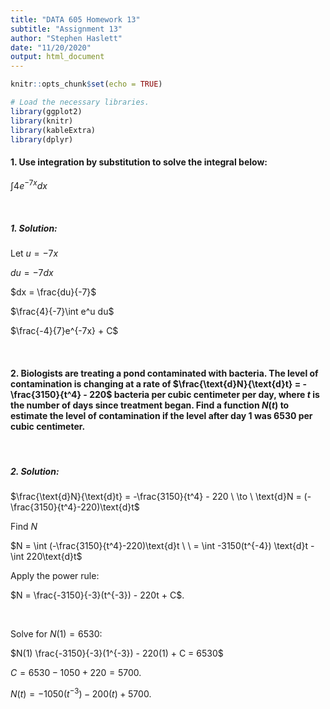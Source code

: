 ```yaml
---
title: "DATA 605 Homework 13"
subtitle: "Assignment 13"
author: "Stephen Haslett"
date: "11/20/2020"
output: html_document
---
```


```r
knitr::opts_chunk$set(echo = TRUE)

# Load the necessary libraries.
library(ggplot2)
library(knitr)
library(kableExtra)
library(dplyr)
```

#### 1. Use integration by substitution to solve the integral below:

$\int 4e^{-7x}dx$

\ 

##### 1. Solution:
Let $u = -7x$

$du = -7 dx$

$dx = \frac{du}{-7}$

$\frac{4}{-7}\int e^u du$

$\frac{-4}{7}e^{-7x} + C$

\ 

#### 2. Biologists are treating a pond contaminated with bacteria. The level of contamination is changing at a rate of $\frac{\text{d}N}{\text{d}t} = -\frac{3150}{t^4} - 220$ bacteria per cubic centimeter per day, where $t$ is the number of days since treatment began. Find a function $N(t)$ to estimate the level of contamination if the level after day 1 was 6530 per cubic centimeter.

\ 

##### 2. Solution:


$\frac{\text{d}N}{\text{d}t} = -\frac{3150}{t^4} - 220 \ \to \ \text{d}N = (-\frac{3150}{t^4}-220)\text{d}t$

Find $N$

$N = \int (-\frac{3150}{t^4}-220)\text{d}t \ \ = \int -3150(t^{-4}) \text{d}t - \int 220\text{d}t$


Apply the power rule:

$N = \frac{-3150}{-3}(t^{-3}) - 220t + C$.

\ 

Solve for $N(1) = 6530$:

$N(1) \frac{-3150}{-3}(1^{-3}) - 220(1) + C = 6530$

$C = 6530 - 1050 + 220 = 5700$.

$N(t) = -1050(t^{-3}) - 200(t) + 5700$.






```r
```

